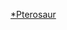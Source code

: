 {{WPSS-cat}}
{{Stub Category|article=[[翼龍目|翼龍目]]|newstub=pterosaur-stub|category=翼龍目}}
{{Hiddencat}}

[[Category:史前爬行類小作品|*Pterosaur]]
